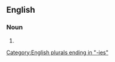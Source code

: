 ==English==

===Noun===
{{head|en|noun form}}

# {{plural of|en|teleology}}

[[Category:English plurals ending in "-ies"]]